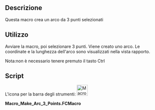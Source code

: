 <languages/>
<div class="mw-translate-fuzzy">
{{Macro/it
|Name=Macro Make Arc 3 Points
|Icon=Macro_Make_Arc_3_Points.png
|Translate=Arco da 3 punti
|Description=Crea un arco da 3 punti selezionati.
|Author=Mario52
|Version=01.00
|Date=2016-07-14
|FCVersion=All
|Download=[https://www.freecadweb.org/wiki/images/9/92/Macro_Make_Arc_3_Points.png ToolBar Icon]
}}
</div>

==Descrizione== 
Questa macro crea un arco da 3 punti selezionati

==Utilizzo==
Avviare la macro, poi selezionare 3 punti. Viene creato uno arco. Le coordinate e la lunghezza dell'arco sono visualizzati nella vista rapporto.

Nota:non è necessario tenere premuto il tasto Ctrl

==Script==
L'icona per la barra degli strumenti: [[File:Macro Make Arc 3 Points.png|36px]]

'''Macro_Make_Arc_3_Points.FCMacro''' 

{{MacroCode|code=
# -*- coding: utf-8 -*-
from FreeCAD import Base

__title__   = "Macro_Make_Arc_3_points"
__author__  = "Mario52"
__url__     = "https://freecad.org/index-fr.html"
__version__ = "00.02"
__date__    = "29/07/2019"

global selected; selected = []
App = FreeCAD

class SelObserver:
    print( "Create Arc to 3 points ...")
    def addSelection(self,doc,obj,sub,pnt):  # Selection 
        global selected
        selected.append(pnt)
        if len(selected) == 1:
            print( "Point 1 : ",FreeCAD.Vector(selected[0]))
        elif len(selected) == 2:
            print( "Point 2 : ",FreeCAD.Vector(selected[1]))
        elif len(selected) == 3:
            print( "Point 3 : ",FreeCAD.Vector(selected[2]))
            try:
                C1 = Part.Arc(FreeCAD.Vector(selected[0]),FreeCAD.Vector(selected[1]),FreeCAD.Vector(selected[2]))
                S1 = Part.Shape([C1])
                W = Part.Wire(S1.Edges)
                Part.show(W)
                App.ActiveDocument.ActiveObject.Label   = "Arc_3_Points"
                print( "Length  : ",W.Length)
            except Exception:
                print( "Three points are collinear or bad selection")
            del selected[:]
            FreeCADGui.Selection.removeObserver(s)
            print( "End Make_Arc_3_Points")
            print( "_____________________")

s=SelObserver()
FreeCADGui.Selection.addObserver(s)


}}
